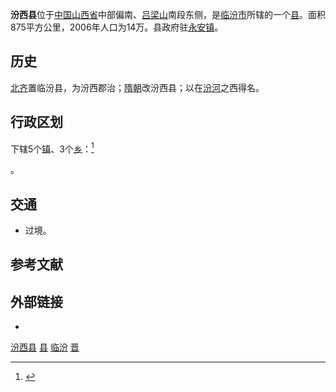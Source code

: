 {{Infobox China County
|Belong = [[山西省|山西省]][[临汾市|临汾市]]
}}

'''汾西县'''位于[[中国|中国]][[山西省|山西省]]中部偏南、[[吕梁山|吕梁山]]南段东侧，是[[临汾市|临汾市]]所辖的一个[[县|县]]。面积875平方公里，2006年人口为14万。县政府驻[[永安镇|永安镇]]。

== 历史 ==
[[北齐|北齐]]置临汾县，为汾西郡治；[[隋朝|隋朝]]改汾西县；以在[[汾河|汾河]]之西得名。

== 行政区划 ==
{{PAGENAMEBASE}}下辖5个[[行政建制镇|镇]]、3个[[乡_(中华人民共和国)|乡]]：<ref>{{PRC admin/ref sgc|14/10/34/000/000}}</ref>

{{PRC admin/children|14/10/34/000/000}}。

== 交通 ==
* {{中国国道名|341}}过境。

== 参考文献 ==
{{reflist}}

== 外部链接 ==
* {{Official website|http://www.fenxi.gov.cn/|name=汾西县人民政府门户网站}}

{{汾西县行政区划}}
{{临汾市行政区划}}
{{山西行政区划}}
{{国家级贫困县|前}}

[[Category:汾西县|]]
[[Category:临汾区县市|县]]
[[Category:山西省县份|临汾]]
[[Category:原国家级贫困县|晋]]